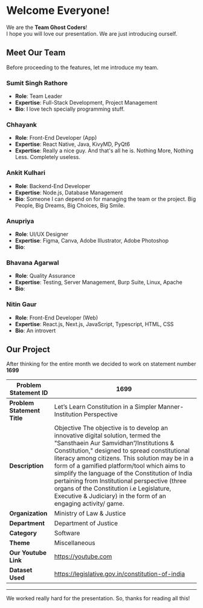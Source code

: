 # Welcome Everyone!

We are the **Team Ghost Coders**! \
I hope you will love our presentation. We are just introducing ourself.

## Meet Our Team

Before proceeding to the features, let me introduce my team.

### Sumit Singh Rathore

- **Role**: Team Leader
- **Expertise**: Full-Stack Development, Project Management
- **Bio**: I love tech specially programming stuff.

### Chhayank

- **Role**: Front-End Developer (App)
- **Expertise**: React Native, Java, KivyMD, PyQt6
- **Expertise**: Really a nice guy. And that's all he is. Nothing More, Nothing Less. Completely useless.

### Ankit Kulhari

- **Role**: Backend-End Developer
- **Expertise**: Node.js, Database Management
- **Bio**: Someone I can depend on for managing the team or the project. Big People, Big Dreams, Big Choices, Big Smile.

### Anupriya

- **Role**: UI/UX Designer
- **Expertise**: Figma, Canva, Adobe Illustrator, Adobe Photoshop
- **Bio**:

### Bhavana Agarwal

- **Role**: Quality Assurance
- **Expertise**: Testing, Server Management, Burp Suite, Linux, Apache
- **Bio**:

### Nitin Gaur

- **Role**: Front-End Developer (Web)
- **Expertise**: React.js, Next.js, JavaScript, Typescript, HTML, CSS
- **Bio**: An introvert

## Our Project

After thinking for the entire month we decided to work on statement number **1699**

| **Problem Statement ID**    | 1699                                                                                                                                                                                                                                                                                                                                                                                                                                                                                            |
| --------------------------- | ----------------------------------------------------------------------------------------------------------------------------------------------------------------------------------------------------------------------------------------------------------------------------------------------------------------------------------------------------------------------------------------------------------------------------------------------------------------------------------------------- |
| **Problem Statement Title** | Let’s Learn Constitution in a Simpler Manner-Institution Perspective                                                                                                                                                                                                                                                                                                                                                                                                                            |
| **Description**             | Objective The objective is to develop an innovative digital solution, termed the "Sansthaein Aur Samvidhan”/Institutions & Constitution," designed to spread constitutional literacy among citizens. This solution may be in a form of a gamified platform/tool which aims to simplify the language of the Constitution of India pertaining from Institutional perspective (three organs of the Constitution i.e Legislature, Executive & Judiciary) in the form of an engaging activity/ game. |
| **Organization**            | Ministry of Law & Justice                                                                                                                                                                                                                                                                                                                                                                                                                                                                       |
| **Department**              | Department of Justice                                                                                                                                                                                                                                                                                                                                                                                                                                                                           |
| **Category**                | Software                                                                                                                                                                                                                                                                                                                                                                                                                                                                                        |
| **Theme**                   | Miscellaneous                                                                                                                                                                                                                                                                                                                                                                                                                                                                                   |
| **Our Youtube Link**        | https://youtube.com                                                                                                                                                                                                                                                                                                                                                                                                                                                                             |
| **Dataset Used**            | https://legislative.gov.in/constitution-of-india                                                                                                                                                                                                                                                                                                                                                                                                                                                |

---

We worked really hard for the presentation. So, thanks for reading all this!
